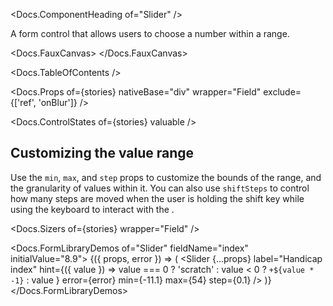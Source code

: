 


<Meta of={stories} />

<Docs.ComponentHeading of="Slider" />

A form control that allows users to choose a number within a range.

<Docs.FauxCanvas>
  <Slider defaultValue={50} />
</Docs.FauxCanvas>

<Docs.TableOfContents />

<Docs.Props
  of={stories}
  nativeBase="div"
  wrapper="Field"
  exclude={['ref', 'onBlur']}
/>

<Docs.ControlStates of={stories} valuable />

## Customizing the value range

Use the `min`, `max`, and `step` props to customize the bounds of the range, and
the granularity of values within it. You can also use `shiftSteps` to control
how many steps are moved when the user is holding the shift key while using the
keyboard to interact with the <Docs of="Slider" />.

<Canvas of={stories.customRange} sourceState="shown" />

<Docs.Sizers of={stories} wrapper="Field" />

<Docs.FormLibraryDemos of="Slider" fieldName="index" initialValue="8.9">
  {({ props, error }) => (
    <Slider
      {...props}
      label="Handicap index"
      hint={({ value }) =>
        value === 0 ? 'scratch' : value < 0 ? `+${value * -1}` : value
      }
      error={error}
      min={-11.1}
      max={54}
      step={0.1}
    />
  )}
</Docs.FormLibraryDemos>
